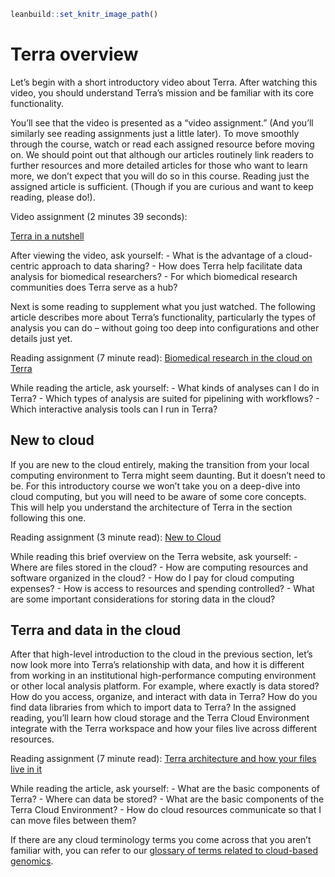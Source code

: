 ```r
leanbuild::set_knitr_image_path()
```
# Terra overview

Let's begin with a short introductory video about Terra. After watching this video, you should understand Terra's mission and be familiar with its core functionality.

You'll see that the video is presented as a "video assignment." (And you'll similarly see reading assignments just a little later). To move smoothly through the course, watch or read each assigned resource before moving on. We should point out that although our articles routinely link readers to further resources and more detailed articles for those who want to learn more, we don't expect that you will do so in this course. Reading just the assigned article is sufficient. (Though if you are curious and want to keep reading, please do!).

Video assignment (2 minutes 39 seconds):

[Terra in a nutshell](https://youtu.be/w9mGcvU65r0)

After viewing the video, ask yourself: 
- What is the advantage of a cloud-centric approach to data sharing?
- How does Terra help facilitate data analysis for biomedical researchers?
- For which biomedical research communities does Terra serve as a hub?

Next is some reading to supplement what you just watched. The following article describes more about Terra's functionality, particularly the types of analysis you can do -- without going too deep into configurations and other details just yet.

Reading assignment (7 minute read): [Biomedical research in the cloud on Terra](https://support.terra.bio/hc/en-us/articles/360022714931)

While reading the article, ask yourself:
- What kinds of analyses can I do in Terra?
- Which types of analysis are suited for pipelining with workflows?
- Which interactive analysis tools can I run in Terra?

## New to cloud

If you are new to the cloud entirely, making the transition from your local computing environment to Terra might seem daunting. But it doesn’t need to be. For this introductory course we won’t take you on a deep-dive into cloud computing, but you will need to be aware of some core concepts. This will help you understand the architecture of Terra in the section following this one. 

Reading assignment (3 minute read): [New to Cloud](https://terra.bio/resources/new-to-cloud/)

While reading this brief overview on the Terra website, ask yourself:
- Where are files stored in the cloud?
- How are computing resources and software organized in the cloud?
- How do I pay for cloud computing expenses?
- How is access to resources and spending controlled?
- What are some important considerations for storing data in the cloud?

## Terra and data in the cloud

After that high-level introduction to the cloud in the previous section, let’s now look more into Terra's relationship with data, and how it is different from working in an institutional high-performance computing environment or other local analysis platform. For example, where exactly is data stored? How do you access, organize, and interact with data in Terra? How do you find data libraries from which to import data to Terra? In the assigned reading, you'll learn how cloud storage and the Terra Cloud Environment integrate with the Terra workspace and how your files live across different resources. 

Reading assignment (7 minute read): [Terra architecture and how your files live in it](https://support.terra.bio/hc/en-us/articles/360058163311)

While reading the article, ask yourself:
- What are the basic components of Terra?
- Where can data be stored?
- What are the basic components of the Terra Cloud Environment?
- How do cloud resources communicate so that I can move files between them?

If there are any cloud terminology terms you come across that you aren’t familiar with, you can refer to our [glossary of terms related to cloud-based genomics](https://support.terra.bio/hc/en-us/articles/4402431295245).
